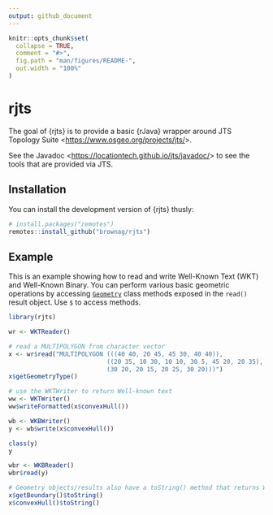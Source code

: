 ```yaml
---
output: github_document
---
```


<!-- README.md is generated from README.Rmd. Please edit that file -->

```r
knitr::opts_chunk$set(
  collapse = TRUE,
  comment = "#>",
  fig.path = "man/figures/README-",
  out.width = "100%"
)
```

# rjts

<!-- badges: start -->
<!-- badges: end -->

The goal of {rjts} is to provide a basic {rJava} wrapper around JTS Topology Suite <<https://www.osgeo.org/projects/jts/>>.

See the Javadoc <<https://locationtech.github.io/jts/javadoc/>> to see the tools that are provided via JTS.

## Installation

You can install the development version of {rjts} thusly:

``` r
# install.packages("remotes")
remotes::install_github("brownag/rjts")
```

## Example

This is an example showing how to read and write Well-Known Text (WKT) and Well-Known Binary. You can perform various basic geometric operations by accessing [`Geometry`](https://locationtech.github.io/jts/javadoc/org/locationtech/jts/geom/Geometry.html) class methods exposed in the `read()` result object. Use `$` to access methods.

```r
library(rjts)

wr <- WKTReader()

# read a MULTIPOLYGON from character vector
x <- wr$read("MULTIPOLYGON (((40 40, 20 45, 45 30, 40 40)),
                           ((20 35, 10 30, 10 10, 30 5, 45 20, 20 35),
                           (30 20, 20 15, 20 25, 30 20)))")
x$getGeometryType()

# use the WKTWriter to return Well-known text
ww <- WKTWriter()
ww$writeFormatted(x$convexHull())

wb <- WKBWriter()
y <- wb$write(x$convexHull())

class(y)
y

wbr <- WKBReader()
wbr$read(y)

# Geometry objects/results also have a toString() method that returns WKT
x$getBoundary()$toString()
x$convexHull()$toString()
```
